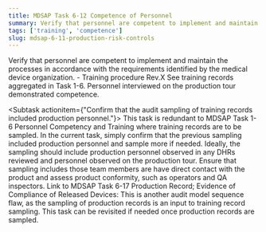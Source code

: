 ```yaml
---
title: MDSAP Task 6-12 Competence of Personnel
summary: Verify that personnel are competent to implement and maintain the processes in accordance with the requirements identified by the medical device organization.
tags: ['training', 'competence']
slug: mdsap-6-11-production-risk-controls
---
```


<RegLang>
Verify that personnel are competent to implement and maintain the processes in accordance with the requirements identified by the medical device organization.
</RegLang>
<QdocList docs={['training procedure']}/>

<ReportLang>
- Training procedure Rev.X
See training records aggregated in Task 1-6.  
Personnel interviewed on the production tour demonstrated competence.
</ReportLang>

<Subtask actionitem={"Confirm that the audit sampling of training records included production personnel."}>
This task is redundant to <QLink>MDSAP Task 1-6 Personnel Competency and Training</QLink> where training records are to be sampled. In the current task, simply confirm that the previous sampling included production personnel and sample more if needed.  Ideally, the sampling should include production personnel observed in any DHRs reviewed and personnel observed on the production tour. Ensure that sampling includes those team members are have direct contact with the product and assess product conformity, such as operators and QA inspectors. 
Link to <QLink>MDSAP Task 6-17 Production Record; Evidence of Compliance of Released Devices</QLink>: This is another audit model sequence flaw, as the sampling of production records is an input to training record sampling.  This task can be revisited if needed once production records are sampled.  
</Subtask>



